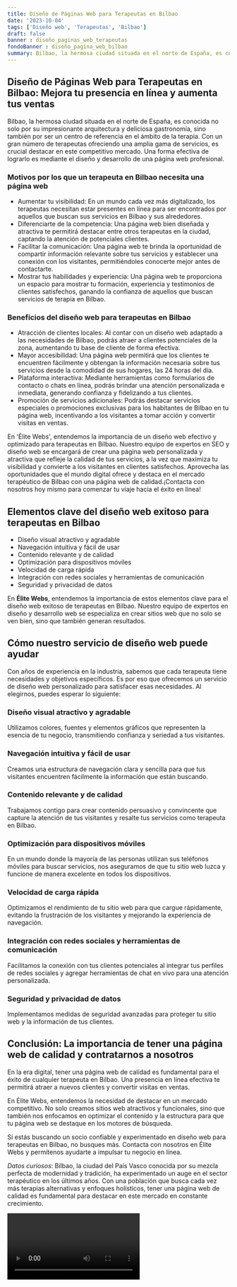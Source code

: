 ```yaml
---
title: Diseño de Páginas Web para Terapeutas en Bilbao
date: '2023-10-04'
tags: ['Diseño web', 'Terapeutas', 'Bilbao']
draft: false
banner : diseño_paginas_web_terapeutas
fondoBanner : diseño_pagina_web_bilbao
summary: Bilbao, la hermosa ciudad situada en el norte de España, es conocida no solo por su impresionante arquitectura y deliciosa gastronomía, sino también por ser un centro de referencia en el ámbito de la terapia. Con un gran número de terapeutas ofreciendo una amplia gama de servicios, es crucial destacar en este competitivo mercado. Una forma efectiva de lograrlo es mediante el diseño y desarrollo de una página web profesional.
---
```


## Diseño de Páginas Web para Terapeutas en Bilbao: Mejora tu presencia en línea y aumenta tus ventas

Bilbao, la hermosa ciudad situada en el norte de España, es conocida no solo por su impresionante arquitectura y deliciosa gastronomía, sino también por ser un centro de referencia en el ámbito de la terapia. Con un gran número de terapeutas ofreciendo una amplia gama de servicios, es crucial destacar en este competitivo mercado. Una forma efectiva de lograrlo es mediante el diseño y desarrollo de una página web profesional.

### Motivos por los que un terapeuta en Bilbao necesita una página web

- Aumentar tu visibilidad: En un mundo cada vez más digitalizado, los terapeutas necesitan estar presentes en línea para ser encontrados por aquellos que buscan sus servicios en Bilbao y sus alrededores.
- Diferenciarte de la competencia: Una página web bien diseñada y atractiva te permitirá destacar entre otros terapeutas en la ciudad, captando la atención de potenciales clientes.
- Facilitar la comunicación: Una página web te brinda la oportunidad de compartir información relevante sobre tus servicios y establecer una conexión con los visitantes, permitiéndoles conocerte mejor antes de contactarte.
- Mostrar tus habilidades y experiencia: Una página web te proporciona un espacio para mostrar tu formación, experiencia y testimonios de clientes satisfechos, ganando la confianza de aquellos que buscan servicios de terapia en Bilbao.

### Beneficios del diseño web para terapeutas en Bilbao

- Atracción de clientes locales: Al contar con un diseño web adaptado a las necesidades de Bilbao, podrás atraer a clientes potenciales de la zona, aumentando tu base de cliente de forma efectiva.
- Mayor accesibilidad: Una página web permitirá que los clientes te encuentren fácilmente y obtengan la información necesaria sobre tus servicios desde la comodidad de sus hogares, las 24 horas del día.
- Plataforma interactiva: Mediante herramientas como formularios de contacto o chats en línea, podrás brindar una atención personalizada e inmediata, generando confianza y fidelizando a tus clientes.
- Promoción de servicios adicionales: Podrás destacar servicios especiales o promociones exclusivas para los habitantes de Bilbao en tu página web, incentivando a los visitantes a tomar acción y convertir visitas en ventas.

En 'Élite Webs', entendemos la importancia de un diseño web efectivo y optimizado para terapeutas en Bilbao. Nuestro equipo de expertos en SEO y diseño web se encargará de crear una página web personalizada y atractiva que refleje la calidad de tus servicios, a la vez que maximiza tu visibilidad y convierte a los visitantes en clientes satisfechos. Aprovecha las oportunidades que el mundo digital ofrece y destaca en el mercado terapéutico de Bilbao con una página web de calidad.¡Contacta con nosotros hoy mismo para comenzar tu viaje hacia el éxito en línea!

<GifSeo />

<Cta />

## Elementos clave del diseño web exitoso para terapeutas en Bilbao

- Diseño visual atractivo y agradable
- Navegación intuitiva y fácil de usar
- Contenido relevante y de calidad
- Optimización para dispositivos móviles
- Velocidad de carga rápida
- Integración con redes sociales y herramientas de comunicación
- Seguridad y privacidad de datos

En **Élite Webs**, entendemos la importancia de estos elementos clave para el diseño web exitoso de terapeutas en Bilbao. Nuestro equipo de expertos en diseño y desarrollo web se especializa en crear sitios web que no solo se ven bien, sino que también generan resultados.

## Cómo nuestro servicio de diseño web puede ayudar

Con años de experiencia en la industria, sabemos que cada terapeuta tiene necesidades y objetivos específicos. Es por eso que ofrecemos un servicio de diseño web personalizado para satisfacer esas necesidades. Al elegirnos, puedes esperar lo siguiente:

### Diseño visual atractivo y agradable
Utilizamos colores, fuentes y elementos gráficos que representen la esencia de tu negocio, transmitiendo confianza y seriedad a tus visitantes.

### Navegación intuitiva y fácil de usar
Creamos una estructura de navegación clara y sencilla para que tus visitantes encuentren fácilmente la información que están buscando.

### Contenido relevante y de calidad
Trabajamos contigo para crear contenido persuasivo y convincente que capture la atención de tus visitantes y resalte tus servicios como terapeuta en Bilbao.

### Optimización para dispositivos móviles
En un mundo donde la mayoría de las personas utilizan sus teléfonos móviles para buscar servicios, nos aseguramos de que tu sitio web luzca y funcione de manera excelente en todos los dispositivos.

### Velocidad de carga rápida
Optimizamos el rendimiento de tu sitio web para que cargue rápidamente, evitando la frustración de los visitantes y mejorando la experiencia de navegación.

### Integración con redes sociales y herramientas de comunicación
Facilitamos la conexión con tus clientes potenciales al integrar tus perfiles de redes sociales y agregar herramientas de chat en vivo para una atención personalizada.

### Seguridad y privacidad de datos
Implementamos medidas de seguridad avanzadas para proteger tu sitio web y la información de tus clientes.

## Conclusión: La importancia de tener una página web de calidad y contratarnos a nosotros

En la era digital, tener una página web de calidad es fundamental para el éxito de cualquier terapeuta en Bilbao. Una presencia en línea efectiva te permitirá atraer a nuevos clientes y convertir visitas en ventas.

En Élite Webs, entendemos la necesidad de destacar en un mercado competitivo. No solo creamos sitios web atractivos y funcionales, sino que también nos enfocamos en optimizar el contenido y la estructura para que tu página web se destaque en los motores de búsqueda.

Si estás buscando un socio confiable y experimentado en diseño web para terapeutas en Bilbao, no busques más. Contacta con nosotros en Élite Webs y permítenos ayudarte a impulsar tu negocio en línea.

*Datos curiosos*: Bilbao, la ciudad del País Vasco conocida por su mezcla perfecta de modernidad y tradición, ha experimentado un auge en el sector terapéutico en los últimos años. Con una población que busca cada vez más terapias alternativas y enfoques holísticos, tener una página web de calidad es fundamental para destacar en este mercado en constante crecimiento.

<Video />

<CtaBot job='Terapeutas' city='Bilbao'/>

<Gmaps query='Bilbao+españa+maps' />